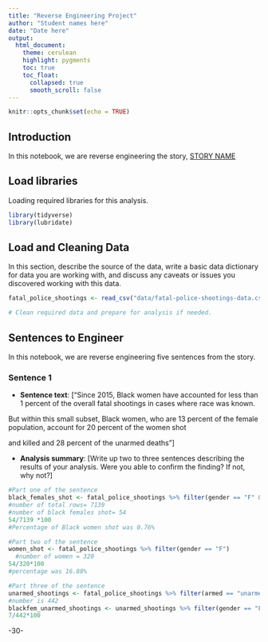```yaml
---
title: "Reverse Engineering Project"
author: "Student names here"
date: "Date here"
output:
  html_document:
    theme: cerulean
    highlight: pygments
    toc: true
    toc_float:
      collapsed: true
      smooth_scroll: false
---
```


```r
knitr::opts_chunk$set(echo = TRUE)
```

## Introduction 

In this notebook, we are reverse engineering the story, [STORY NAME](STORY URL)

## Load libraries

Loading required libraries for this analysis.

```r
library(tidyverse)
library(lubridate)
```

## Load and Cleaning Data

In this section, describe the source of the data, write a basic data dictionary for data you are working with, and discuss any caveats or issues you discovered working with this data. 

```r
fatal_police_shootings <- read_csv("data/fatal-police-shootings-data.csv")

# Clean required data and prepare for analysis if needed. 

```

## Sentences to Engineer
In this notebook, we are reverse engineering five sentences from the story.

### Sentence 1

* **Sentence text**: [“Since 2015, Black women have accounted for less than 1 percent of the overall fatal shootings in cases where race was known. 

But within this small subset, Black women, who are 13 percent of the female population, account for 20 percent of the women shot 

and killed and 28 percent of the unarmed deaths”]

* **Analysis summary**: [Write up two to three sentences describing the results of your analysis.  Were you able to confirm the finding? If not, why not?]

```r
#Part one of the sentence
black_females_shot <- fatal_police_shootings %>% filter(gender == "F" & race == "B")
#number of total rows= 7139
#number of black females shot= 54
54/7139 *100 
#Percentage of Black women shot was 0.76%
```
```r
#Part two of the sentence
women_shot <- fatal_police_shootings %>% filter(gender == "F")
  #number of women = 320
54/320*100
#percentage was 16.88%
```
```r
#Part three of the sentence
unarmed_shootings <- fatal_police_shootings %>% filter(armed == "unarmed")
#number is 442
blackfem_unarmed_shootings <- unarmed_shootings %>% filter(gender == "F" & race == "B")
7/442*100

```
-30-